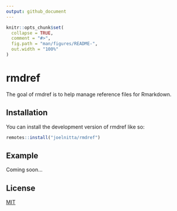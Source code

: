 ```yaml
---
output: github_document
---
```


<!-- README.md is generated from README.Rmd. Please edit that file -->

```r
knitr::opts_chunk$set(
  collapse = TRUE,
  comment = "#>",
  fig.path = "man/figures/README-",
  out.width = "100%"
)
```

# rmdref

<!-- badges: start -->
<!-- badges: end -->

The goal of rmdref is to help manage reference files for Rmarkdown.

## Installation

You can install the development version of rmdref like so:

``` r
remotes::install("joelnitta/rmdref")
```

## Example

Coming soon...

## License

[MIT](LICENSE.md)
